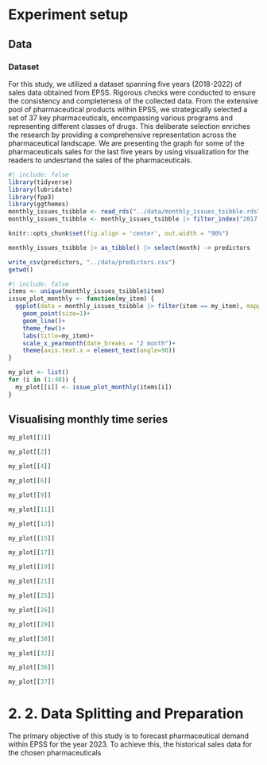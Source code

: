 # Experiment setup {#sec-experiment}




## Data {#sec-data}

### Dataset

For this study, we utilized a dataset spanning five years (2018-2022) of sales data obtained from EPSS. Rigorous checks were conducted to ensure the consistency and completeness of the collected data. From the extensive pool of pharmaceutical products within EPSS, we strategically selected a set of 37 key pharmaceuticals, encompassing various programs and representing different classes of drugs. This deliberate selection enriches the research by providing a comprehensive representation across the pharmaceutical landscape.
We are presenting the graph for some of the pharmaceuticals sales for the last five years by using visualization for the readers to undesrtand the sales of the pharmaceuticals.

```r
#| include: false
library(tidyverse)
library(lubridate)
library(fpp3)
library(ggthemes)
monthly_issues_tsibble <- read_rds("../data/monthly_issues_tsibble.rds")
monthly_issues_tsibble <- monthly_issues_tsibble |> filter_index("2017 Aug" ~ "2022 Jun")

knitr::opts_chunk$set(fig.align = 'center', out.width = "90%")

monthly_issues_tsibble |> as_tibble() |> select(month) -> predictors

write_csv(predictors, "../data/predictors.csv")
getwd()
```

```r
#| include: false
items <- unique(monthly_issues_tsibble$item)
issue_plot_monthly <- function(my_item) {
  ggplot(data = monthly_issues_tsibble |> filter(item == my_item), mapping = aes(x = month, y = quantity_product_issued))+
    geom_point(size=1)+
    geom_line()+
    theme_few()+
    labs(title=my_item)+
    scale_x_yearmonth(date_breaks = "2 month")+
    theme(axis.text.x = element_text(angle=90))
}

my_plot <- list()
for (i in (1:40)) {
  my_plot[[i]] <- issue_plot_monthly(items[i])
}
```

## Visualising monthly time series



```r
my_plot[[1]]
```

```r
my_plot[[2]]
```

```r
my_plot[[4]]
```

```r
my_plot[[6]]
```
```r
my_plot[[9]]
```

```r
my_plot[[11]]
```
```r
my_plot[[12]]
```
```r
my_plot[[15]]
```
```r
my_plot[[17]]
```
```r
my_plot[[19]]
```
```r
my_plot[[21]]
```
```r
my_plot[[25]]
```
```r
my_plot[[26]]
```
```r
my_plot[[29]]
```
```r
my_plot[[30]]
```
```r
my_plot[[32]]
```
```r
my_plot[[36]]
```
```r
my_plot[[37]]
```

# 2. 2. Data Splitting and Preparation

The primary objective of this study is to forecast pharmaceutical demand within EPSS for the year 2023. To achieve this, the historical sales data for the chosen pharmaceuticals 
